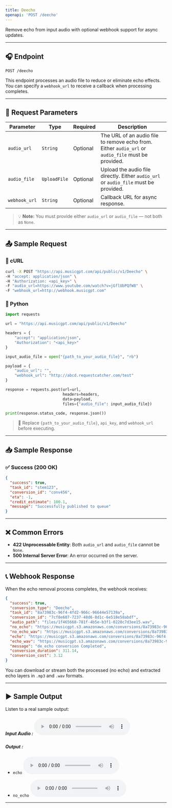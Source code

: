 ```yaml
---
title: Deecho
openapi: 'POST /deecho'
---
```


Remove echo from input audio with optional webhook support for async updates.

---

## 🎧 Endpoint

```http
POST /deecho
```

This endpoint processes an audio file to reduce or eliminate echo effects. You can specify a `webhook_url` to receive a callback when processing completes.

---

## 🔢 Request Parameters

| Parameter        | Type         | Required | Description                                                                 |
|------------------|--------------|----------|-----------------------------------------------------------------------------|
| `audio_url`      | `String`     | Optional | The URL of an audio file to remove echo from. Either `audio_url` or `audio_file` must be provided. |
| `audio_file`     | `UploadFile` | Optional | Upload the audio file directly. Either `audio_url` or `audio_file` must be provided. |
| `webhook_url`    | `String`     | Optional | Callback URL for async response.                                           |

> 💡 **Note:** You must provide either `audio_url` or `audio_file` — not both as `None`.

---

## 📤 Sample Request

### 👚 cURL

```bash
curl -X POST "https://api.musicgpt.com/api/public/v1/Deecho" \
-H "accept: application/json" \
-H "Authorization: <api_key>" \
-F "audio_url=https://www.youtube.com/watch?v=jGflUbPQfW8" \
-F "webhook_url=http://webhook.musicgpt.com"
```

### 🐍 Python

```python
import requests

url = "https://api.musicgpt.com/api/public/v1/Deecho"

headers = {
    "accept": "application/json",
    "Authorization": "<api_key>"
}

input_audio_file = open("{path_to_your_audio_file}", "rb")

payload = {
    "audio_url": "",
    "webhook_url": "http://abcd.requestcatcher.com/test"
}

response = requests.post(url=url,
                         headers=headers,
                         data=payload,
                         files={"audio_file": input_audio_file})

print(response.status_code, response.json())
```

> 🔐 Replace `{path_to_your_audio_file}`, `api_key`, and `webhook_url` before executing.

---

## 📥 Sample Response

### ✅ Success (200 OK)

```json
{
  "success": true,
  "task_id": "stem123",
  "conversion_id": "conv456",
  "eta": -1,
  "credit_estimate": 100.1,
  "message": "Successfully published to queue"
}
```

---

## ❌ Common Errors

- **422 Unprocessable Entity**: Both `audio_url` and `audio_file` cannot be `None`.
- **500 Internal Server Error**: An error occurred on the server.

---

## 📞 Webhook Response

When the echo removal process completes, the webhook receives:

```json
{
  "success": true,
  "conversion_type": "Deecho",
  "task_id": "8a73983c-96f4-4fd2-966c-96644e57139a",
  "conversion_id": "7cf8e607-7237-48d6-8d1c-6e518e58abdf",
  "audio_path": "files/1f465668-781f-4b5e-b3f1-0220c7d3ee15.wav",
  "no_echo": "https://musicgpt.s3.amazonaws.com/conversions/8a73983c-96f4-4fd2-966c-96644e57139a_noecho.mp3",
  "no_echo_wav": "https://musicgpt.s3.amazonaws.com/conversions/8a73983c-96f4-4fd2-966c-96644e57139a_noecho.wav",
  "echo": "https://musicgpt.s3.amazonaws.com/conversions/8a73983c-96f4-4fd2-966c-96644e57139a_echo.mp3",
  "echo_wav": "https://musicgpt.s3.amazonaws.com/conversions/8a73983c-96f4-4fd2-966c-96644e57139a_echo.wav",
  "message": "de_echo conversion Completed",
  "conversion_duration": 311.14,
  "conversion_cost": 3.12
}
```

You can download or stream both the processed (no echo) and extracted echo layers in `.mp3` and `.wav` formats.

---


## ▶️ Sample Output

Listen to a real sample output:

##### Input Audio : <audio controls="1" controlslist="nodownload nofullscreen noremoteplayback" src="https://musicgpt.s3.us-east-1.amazonaws.com/FileConversions/shaswatstagetestapril26.mp3">Your browser does not support the audio playback.</audio>

##### Output :
- `echo` <audio controls="1" controlslist="nodownload nofullscreen noremoteplayback" src="https://musicgpt.s3.amazonaws.com/conversions/93643cc4-acc7-401b-bcbf-dfe1fd972e22_drums.mp3">Your browser does not support the audio playback.</audio>

- `no_echo`  <audio controls="1" controlslist="nodownload nofullscreen noremoteplayback" src="https://musicgpt.s3.amazonaws.com/conversions/93643cc4-acc7-401b-bcbf-dfe1fd972e22_piano.mp3">Your browser does not support the audio playback.</audio>

---